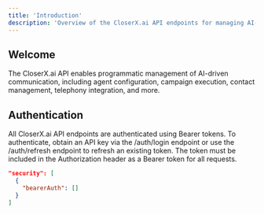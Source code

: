 ```yaml
---
title: 'Introduction'
description: 'Overview of the CloserX.ai API endpoints for managing AI-powered calling operations'
---
```



## Welcome

The CloserX.ai API enables programmatic management of AI-driven communication, including agent configuration, campaign execution, contact management, telephony integration, and more. 


## Authentication

All CloserX.ai API endpoints are authenticated using Bearer tokens. To authenticate, obtain an API key via the /auth/login endpoint or use the /auth/refresh endpoint to refresh an existing token. The token must be included in the Authorization header as a Bearer token for all requests.


```json
"security": [
  {
    "bearerAuth": []
  }
]
```
